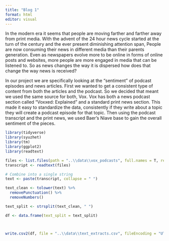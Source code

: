 ```yaml
---
title: "Blog 1"
format: html
editor: visual
---
```


In the modern era it seems that people are moving farther and farther away from print media. With the advent of the 24 hour news cycle started at the turn of the century and the ever present diminishing attention span, People are now consuming their news in different media than their parents generation. Even as newspapers evolve more to be online in forms of online posts and websites, more people are more engaged in media that can be listened to. So as news changes the way it is dispersed how does that change the way news is received?

In our project we are specifically looking at the "sentiment" of podcast episodes and news articles. First we wanted to get a consistent type of content from both the articles and the podcast. So we decided that meant we used the same source for both, Vox. Vox has both a news podcast section called "Voxxed: Explained" and a standard print news section. This made it easy to standardize the data, consistently if they write about a topic they will create a podcast episode for that topic. Then using the podcast transcript and the print news, we used Baer's Niave base to gain the overall sentiment of the pieces.

```r
library(tidyverse)
library(syuzhet)
library(tm)
library(ggplot2)
library(readtext)
```

```r
files <- list.files(path = "..\\data\\vox_podcasts", full.names = T, recursive = T)
transcript <- readtext(files)

# Combine into a single string
text <- paste(transcript, collapse = " ")

text_clean <- tolower(text) %>%
  removePunctuation() %>%
  removeNumbers()

text_split <- strsplit(text_clean, " ")

df <- data.frame(text_split = text_split)



write.csv2(df, file = "..\\data\\text_extracts.csv", fileEncoding = "UTF-8")
```

```r

```
